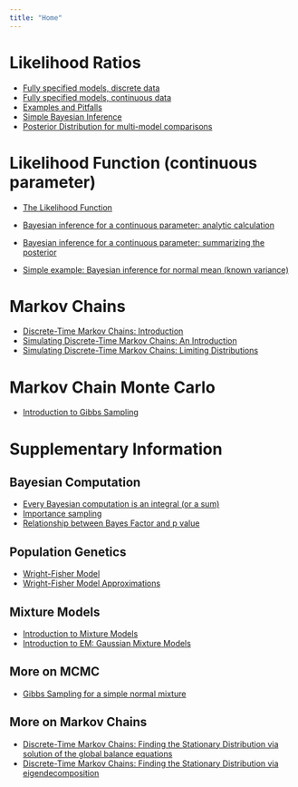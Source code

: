 ```yaml
---
title: "Home"
---
```


# Likelihood Ratios 
*  [Fully specified models, discrete data](likelihood_ratio_simple_models.html)
*  [Fully specified models, continuous data](likelihood_ratio_simple_continuous_data.html)
*  [Examples and Pitfalls](likelihood_do_dont.html)
*  [Simple Bayesian Inference](LR_and_BF.html)
*  [Posterior Distribution for multi-model comparisons](bayes_multiclass.html)

# Likelihood Function (continuous parameter)

*  [The Likelihood Function](likelihood_function.html)
*  [Bayesian inference for a continuous parameter: analytic calculation](bayes_beta_binomial.html)
*  [Bayesian inference for a continuous parameter: summarizing the posterior](summarize_interpret_posterior.html)

*  [Simple example: Bayesian inference for normal mean (known variance)](shiny_normal_example.html)


# Markov Chains

*  [Discrete-Time Markov Chains: Introduction](markov_chains_discrete_intro.html)
*  [Simulating Discrete-Time Markov Chains: An Introduction](simulating_discrete_chains_1.html)
*  [Simulating Discrete-Time Markov Chains: Limiting Distributions](simulating_discrete_chains_2.html)

# Markov Chain Monte Carlo

* [Introduction to Gibbs Sampling](gibbs1.html)


# Supplementary Information

## Bayesian Computation

* [Every Bayesian computation is an integral (or a sum)](integral.html)
* [Importance sampling](Importance_sampling.html)
* [Relationship between Bayes Factor and p value](BF_and_pvalue.html)

## Population Genetics

* [Wright-Fisher Model](wright_fisher_model.html)
* [Wright-Fisher Model Approximations](approx_wright_fisher_model.html)

## Mixture Models

*  [Introduction to Mixture Models](intro_to_mixture_models.html)
*  [Introduction to EM: Gaussian Mixture Models](intro_to_em.html)

## More on MCMC

* [Gibbs Sampling for a simple normal mixture](gibbs2.html)

## More on Markov Chains

*  [Discrete-Time Markov Chains: Finding the Stationary Distribution via solution of the global balance equations](stationary_distribution.html)
*  [Discrete-Time Markov Chains: Finding the Stationary Distribution via eigendecomposition](markov_chains_discrete_stationary_dist.html)

